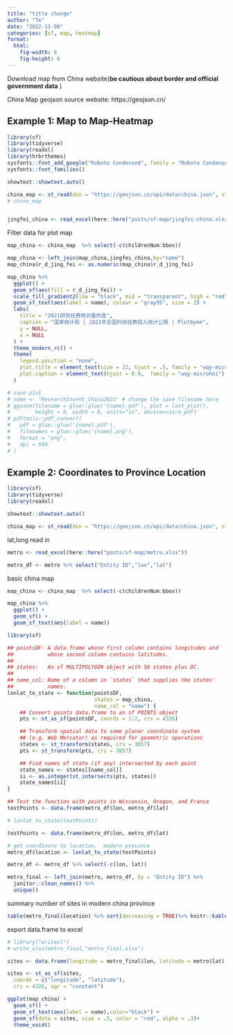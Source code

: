 ```yaml
---
title: "title change" 
author: "Te"
date: "2022-11-08"
categories: [sf, map, heatmap]
format: 
  html:
    fig-width: 8
    fig-height: 6
---
```


Download map from China website(**be cautious about border and official government data** )

China Map geojson source website: https://geojson.cn/

## Example 1: Map to Map-Heatmap
```r
library(sf)
library(tidyverse)
library(readxl)
library(hrbrthemes)
sysfonts::font_add_google("Roboto Condensed", family = "Roboto Condensed")
sysfonts::font_families()

showtext::showtext.auto()

china_map <- st_read(dsn = "https://geojson.cn/api/data/china.json", stringsAsFactors = FALSE)
# china_map  


jingfei_china <- read_excel(here::here("posts/sf-map/jingfei-china.xlsx")) %>% janitor::clean_names() %>% rename(name=de_qu)

```

Filter data for plot map
```r
map_china <- china_map  %>% select(-c(childrenNum:bbox)) 

map_china <- left_join(map_china,jingfei_china,by="name")
map_china$r_d_jing_fei <- as.numeric(map_china$r_d_jing_fei)
```


```r
map_china %>%
  ggplot() +
  geom_sf(aes(fill = r_d_jing_fei)) +
  scale_fill_gradient2(low = "black", mid = "transparent", high = "red") +
  geom_sf_text(aes(label = name), colour = "gray95", size = 2) +
  labs(
    title = "2021研究经费绝对量热度",
    caption = "国家统计局 | 2021年全国科技经费投入统计公报 | Plotbyme",
    y = NULL,
    x = NULL
  ) +
  theme_modern_rc() +
  theme(
    legend.position = "none",
    plot.title = element_text(size = 22, hjust = .5, family = "wqy-microhei"),
    plot.caption = element_text(hjust = 0.9,  family = "wqy-microhei")
  )


```

```r
# save plot
# name <- "ResearchInvent_China2021" # change the save filename here
# ggsave(filename = glue::glue('{name}.pdf'), plot = last_plot(), 
#        height = 6, width = 8, units="in", device=cairo_pdf)
# pdftools::pdf_convert(
#   pdf = glue::glue('{name}.pdf'),
#   filenames = glue::glue('{name}.png'),
#   format = "png", 
#   dpi = 600
# )
```

## Example 2: Coordinates to Province Location
```r
library(sf)
library(tidyverse)
library(readxl)

showtext::showtext.auto()

china_map <- st_read(dsn = "https://geojson.cn/api/data/china.json", stringsAsFactors = FALSE)

```


lat,long read in
```r
metro <- read_excel(here::here("posts/sf-map/metro.xlsx"))

metro_df <- metro %>% select("Entity ID","lon","lat")
```

basic china map
```r
map_china <- china_map  %>% select(-c(childrenNum:bbox)) 
```

```r
map_china %>%
  ggplot() +
  geom_sf() +
  geom_sf_text(aes(label = name))
```

```r
library(sf)

## pointsDF: A data.frame whose first column contains longitudes and
##           whose second column contains latitudes.
##
## states:   An sf MULTIPOLYGON object with 50 states plus DC.
##
## name_col: Name of a column in `states` that supplies the states'
##           names.
lonlat_to_state <- function(pointsDF,
                            states = map_china,
                            name_col = "name") {
    ## Convert points data.frame to an sf POINTS object
    pts <- st_as_sf(pointsDF, coords = 1:2, crs = 4326)

    ## Transform spatial data to some planar coordinate system
    ## (e.g. Web Mercator) as required for geometric operations
    states <- st_transform(states, crs = 3857)
    pts <- st_transform(pts, crs = 3857)

    ## Find names of state (if any) intersected by each point
    state_names <- states[[name_col]]
    ii <- as.integer(st_intersects(pts, states))
    state_names[ii]
}

## Test the function with points in Wisconsin, Oregon, and France
testPoints <- data.frame(metro_df$lon, metro_df$lat)

# lonlat_to_state(testPoints)

```

```r
testPoints <- data.frame(metro_df$lon, metro_df$lat)

# get coordinate to location,  modern province
metro_df$location <- lonlat_to_state(testPoints)

metro_df <- metro_df %>% select(-c(lon, lat))

metro_final <- left_join(metro, metro_df, by = "Entity ID") %>%
  janitor::clean_names() %>%
  unique()

```

summary number of sites in modern china province
```r
table(metro_final$location) %>% sort(decreasing = TRUE)%>% knitr::kable()
```

export data.frame to excel
```r
# library("writexl")
# write_xlsx(metro_final,"metro_final.xlsx")
```

```r
sites <- data.frame(longitude = metro_final$lon, latitude = metro$lat)

sites <- st_as_sf(sites,
  coords = c("longitude", "latitude"),
  crs = 4326, agr = "constant")

ggplot(map_china) +
  geom_sf() +
  geom_sf_text(aes(label = name),color="black") +
  geom_sf(data = sites, size = .5, color = "red", alpha = .3)+
  theme_void()
```


